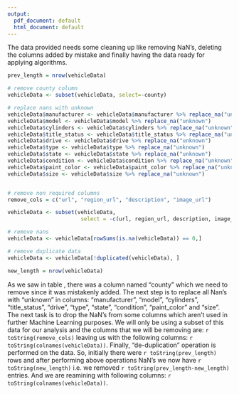 ```yaml
---
output:
  pdf_document: default
  html_document: default
---
```


The data provided needs some cleaning up like removing NaN's, deleting the columns added by mistake and finally having the data ready for applying algorithms.

```r


prev_length = nrow(vehicleData)

# remove county column
vehicleData <- subset(vehicleData, select=-county)

# replace nans with unknown
vehicleData$manufacturer <- vehicleData$manufacturer %>% replace_na("unknown")
vehicleData$model <- vehicleData$model %>% replace_na("unknown")
vehicleData$cylinders <- vehicleData$cylinders %>% replace_na("unknown")
vehicleData$title_status <- vehicleData$title_status %>% replace_na("unknown")
vehicleData$drive <- vehicleData$drive %>% replace_na("unknown")
vehicleData$type <- vehicleData$type %>% replace_na("unknown")
vehicleData$state <- vehicleData$state %>% replace_na("unknown")
vehicleData$condition <- vehicleData$condition %>% replace_na("unknown")
vehicleData$paint_color <- vehicleData$paint_color %>% replace_na("unknown")
vehicleData$size <- vehicleData$size %>% replace_na("unknown")


# remove non required columns
remove_cols = c("url", "region_url", "description", "image_url")

vehicleData <- subset(vehicleData, 
                       select = -c(url, region_url, description, image_url))

# remove nans
vehicleData <- vehicleData[rowSums(is.na(vehicleData)) == 0,]

# remove duplicate data
vehicleData <- vehicleData[!duplicated(vehicleData), ]

new_length = nrow(vehicleData)
```


As we saw in table \ref{tab:dataDesc}, there was a column named "county" which we need to remove since it was mistakenly added. The next step is to replace all Nan's with "unknown" in columns: "manufacturer", "model", "cylinders", "title_status", "drive", "type", "state", "condition", "paint_color" and "size". The next task is to drop the NaN's from some columns which aren't used in further Machine Learning purposes. We will only be using a subset of this data for our analysis and the columns that we will be removing are: `r toString(remove_cols)` leaving us with the following columns: `r toString(colnames(vehicleData))`. Finally, "de-duplication" operation is performed on the data. So, initially there were `r toString(prev_length)` rows and after performing above operations NaN's we now have `r toString(new_length)` i.e. we removed `r toString(prev_length-new_length)` entries. And we are reamining with following columns: `r toString(colnames(vehicleData))`.

